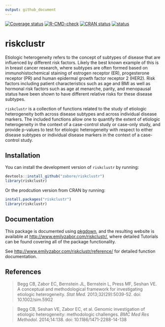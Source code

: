 ```yaml
---
output: github_document
---
```


<!-- README.md is generated from README.Rmd. Please edit that file -->

[![Coverage status](https://codecov.io/gh/zabore/riskclustr/branch/master/graph/badge.svg)](https://codecov.io/github/zabore/riskclustr?branch=master)
[![R-CMD-check](https://github.com/zabore/riskclustr/workflows/R-CMD-check/badge.svg)](https://github.com/zabore/riskclustr/actions)
[![CRAN status](https://www.r-pkg.org/badges/version/riskclustr)](https://cran.r-project.org/package=riskclustr)
[![status](https://joss.theoj.org/papers/10.21105/joss.01269/status.svg)](https://joss.theoj.org/papers/10.21105/joss.01269)


# riskclustr

Etiologic heterogeneity refers to the concept of subtypes of disease that are influenced by different risk factors. Likely the best known example of this is in breast cancer research, where subtypes are often formed based on immunohistochemical staining of estrogen receptor (ER), progesterone receptor (PR) and human epidermal growth factor receptor 2 (HER2). Risk factors including patient characteristics such as age and BMI as well as hormonal risk factors such as age at menarche, parity, and menopausal status have been shown to have different relative risks for these disease subtypes.

`riskclustr` is a collection of functions related to the study of etiologic heterogeneity both across disease subtypes and across individual disease markers. The included functions allow one to quantify the extent of etiologic heterogeneity in the context of a case-control study or case-only study, and provide p-values to test for etiologic heterogeneity with respect to either disease subtypes or individual disease markers in the context of a case-control study.


## Installation

You can install the development version of `riskclustr` by running:

```r
devtools::install_github("zabore/riskclustr")
library(riskclustr)
```

Or the prodcution version from CRAN by running:

```r
install.packages("riskclustr")
library(riskclustr)
```


## Documentation

This package is documented using [pkgdown](https://pkgdown.r-lib.org/articles/pkgdown.html), and the resulting website is available at [http://www.emilyzabor.com/riskclustr/](http://www.emilyzabor.com/riskclustr/), where detailed Tutorials can be found covering all of the package functionality.

See [http://www.emilyzabor.com/riskclustr/reference/](http://www.emilyzabor.com/riskclustr/reference/) for detailed function documentation.


## References

> Begg CB, Zabor EC, Bernstein JL, Bernstein L, Press MF, Seshan VE. A conceptual and methodological framework for investigating etiologic heterogeneity. *Stat Med.* 2013;32(29):5039-52. doi: 10.1002/sim.5902

> Begg CB, Seshan VE, Zabor EC, et al. Genomic investigation of etiologic heterogeneity: methodologic challenges. *BMC Med Res Methodol.* 2014;14:138. doi: 10.1186/1471-2288-14-138

